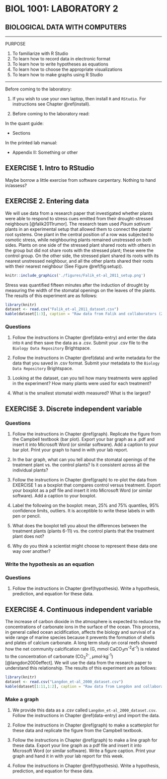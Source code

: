 # BIOL 1001: LABORATORY 2 {#lab2}

## BIOLOGICAL DATA WITH COMPUTERS {-}

---

PURPOSE

1. To familiarize with R Studio
1. To learn how to record data in electronic format
1. To learn how to write hypotheses as equations
1. To learn how to choose the appropriate visualizations
1. To learn how to make graphs using R Studio

---



Before coming to the laboratory:

1. If you wish to use your own laptop, then install `R` and `RStudio`. For instructions see Chapter \@ref(install).
 
1. Before coming to the laboratory read:
 
In the quant guide: 

- Sections

In the printed lab manual:

- Appendix II: Something or other
 
## EXERCISE 1.	Intro to RStudio {-}
Maybe borrow a little exercise from software carpentary. Nothing to hand in/assess?

## EXERCISE 2.	Entering data {-}

We will use data from a research paper that investigated 
whether plants were able to respond to stress cues emitted from their drought-stressed neighbours
[@falik2011rumor].
The research team used _Pisum sativum_ plants in an experimental setup that allowed them to connect the plants' root systems. One plant in the central position of a row was subjected to osmotic stress, while neighbouring plants remained unstressed on both sides. 
Plants on one side of the stressed plant shared roots with others in the group but
did not share roots with the stressed plant; 
these were the control group. 
On the other side, the stressed plant shared its roots with its nearest unstressed neighbour, and all the other plants shared their roots with their nearest neighbour
(See Figure \@ref(fig:setup)).

```r
knitr::include_graphics('./figures/Falik_et-al_2011_setup.png')
```


Stress was quantified fifteen minutes after the induction of drought by measuring the width of the stomatal openings on the leaves of the plants. The results of this experiment are as follows:

```r
library(knitr)
dataset <- read.csv("Falik_et-al_2011_dataset.csv")
kable(dataset[1:3], caption = "Raw data from Falik and collaborators (2011).")
```

### Questions {-}
1. Follow the instructions in Chapter \@ref(data-entry) and enter the data into `R` and then save the data as a .csv. Submit your .csv file to the `Biology Data Repository` Brightspace.

1. Follow the instructions in Chapter \@ref(data) and write metadata for the data that you saved in .csv format. Submit your metadata to the `Biology Data Repository` Brightspace.

1. Looking at the dataset, can you tell how many treatments were applied in the experiment? How many plants were used for each treatment?

1. What is the smallest stomatal width measured? What is the largest?

## EXERCISE 3.	Discrete independent variable {-}
### Questions {-}

1. Follow the instructions in Chapter \@ref(graph). Replicate the figure from the Campbell textbook (bar plot). Export your bar graph as a .pdf and insert it into Microsoft Word (or similar software). Add a caption to your bar plot. Print your graph to hand in with your lab report.

1. In the bar graph, what can you tell about the stomatal openings of the treatment plant vs. the control plants? Is it consistent across all the individual plants?

1. Follow the instructions in Chapter \@ref(graph) to re-plot the data from EXERCISE 1 as a boxplot that compares control versus treatment. Export your boxplot as a pdf file and insert it into Microsoft Word (or similar software). Add a caption to your boxplot.

1.	Label the following on the boxplot: mean, 25% and 75% quantiles, 95% confidence limits, outliers. It is acceptible to write these labels in with pen or pencil.

1.	What does the boxplot tell you about the differences between the treatment plants (plants 6-11) vs. the control plants that the treatment plant does not?

1.	Why do you think a scientist might choose to represent these data one way over another?


### Write the hypothesis as an equation {-}
### Questions {-}
1. Follow the instructions in Chapter \@ref(hypothesis). Write a hypothesis, prediction, and equation for these data.


## EXERCISE 4. Continuous independent variable {-}

The increase of carbon dioxide in the atmosphere is expected to reduce the concentrations of carbonate ions in the surface of the ocean. This process, in general called ocean acidification, affects the biology and survival of a wide range of marine species because it prevents the formation of shells and plates of calcium carbonate.
A long term study on coral reefs showed how the net community calcification rate (G, mmol CaCO~3~m^-2^d^-1^) is related to the concentration of carbonate (CO~3~^2-^, $\mu$mol$\cdot$kg^-1^) [@langdon2000effect]. 
We will use the data from the research paper to understand this relationship.
The results of this experiment are as follows:

```r
library(knitr)
dataset <- read.csv("Langdon_et-al_2000_dataset.csv")
kable(dataset[1:11,1:2], caption = "Raw data from Langdon and collaborators (2000).")
```

### Make a graph {-}

1. We provide this data as a .csv called `Langdon_et-al_2000_dataset.csv`. Follow the instructions in Chapter \@ref(data-entry) and import the data.

1. Follow the instructions in Chapter \@ref(graph) to make a scatterplot for these data and replicate the figure from the Campbell textbook.

1. Follow the instructions in Chapter \@ref(graph) to make a line graph for these data. Export your line graph as a pdf file and insert it into Microsoft Word (or similar software). Write a figure caption. Print your graph and hand it in with your lab report for this week.

1. Follow the instructions in Chapter \@ref(hypothesis). Write a hypothesis, prediction, and equation for these data.

